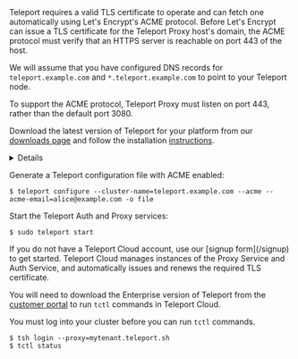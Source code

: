<Tabs> 
<TabItem scope={["oss","enterprise"]} label="Self Hosted">
Teleport requires a valid TLS certificate to operate and can fetch one
automatically using Let's Encrypt's ACME protocol. Before Let's Encrypt can
issue a TLS certificate for the Teleport Proxy host's domain, the ACME protocol
must verify that an HTTPS server is reachable on port 443 of the host.  

We will assume that you have configured DNS records for `teleport.example.com`
and `*.teleport.example.com` to point to your Teleport node.

<Admonition type="note" title="Web Proxy Port">
To support the ACME protocol, Teleport Proxy must listen on port 443, rather
than the default port 3080.
</Admonition>

Download the latest version of Teleport for your platform from our
[downloads page](https://goteleport.com/teleport/download) and follow the
installation [instructions](../../installation.mdx).

<Details opened={false} title="Using Application Access?">
(!docs/pages/includes/dns-app-access.mdx!)
</Details>

Generate a Teleport configuration file with ACME enabled:

```code
$ teleport configure --cluster-name=teleport.example.com --acme --acme-email=alice@example.com -o file
```

Start the Teleport Auth and Proxy services:

```code
$ sudo teleport start
```
</TabItem> 
<TabItem label="Teleport Cloud" scope={["cloud"]}> 
If you do not have a Teleport Cloud account, use our [signup form](/signup) to
get started. Teleport Cloud manages instances of the Proxy Service and Auth
Service, and automatically issues and renews the required TLS certificate.

You will need to download the Enterprise version of Teleport from the
[customer portal](https://dashboard.gravitational.com/web/login) to run `tctl`
commands in Teleport Cloud.

You must log into your cluster before you can run `tctl` commands.
```code
$ tsh login --proxy=mytenant.teleport.sh
$ tctl status
```
</TabItem>
</Tabs>

